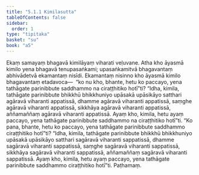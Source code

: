 ```yaml
---
title: "5.1.1 Kimilasutta"
tableOfContents: false
sidebar:
  order: 1
type: "tipitaka"
basket: "su"
book: "a5"
---
```



<DynamicBreadcrumb />

<Division number="201" book="a5" bookNo="16" page="216">

<Paragraph number="1191" book="a5">
Ekaṃ samayaṃ bhagavā kimilāyaṃ viharati veḷuvane. Atha kho āyasmā kimilo yena bhagavā tenupasaṅkami; upasaṅkamitvā bhagavantaṃ abhivādetvā ekamantaṃ nisīdi. Ekamantaṃ nisinno kho āyasmā kimilo bhagavantaṃ etadavoca—  “ko nu kho, bhante, hetu ko paccayo, yena tathāgate parinibbute saddhammo na ciraṭṭhitiko hotī”ti? “Idha, kimila, tathāgate parinibbute bhikkhū bhikkhuniyo upāsakā upāsikāyo satthari agāravā viharanti appatissā, dhamme agāravā viharanti appatissā, saṃghe agāravā viharanti appatissā, sikkhāya agāravā viharanti appatissā, aññamaññaṃ agāravā viharanti appatissā. Ayaṃ kho, kimila, hetu ayaṃ paccayo, yena tathāgate parinibbute saddhammo na ciraṭṭhitiko hotī”ti.
</Paragraph>

<Paragraph number="1192" book="a5">
“Ko pana, bhante, hetu ko paccayo, yena tathāgate parinibbute saddhammo ciraṭṭhitiko hotī”ti? “Idha, kimila, tathāgate parinibbute bhikkhū bhikkhuniyo upāsakā upāsikāyo satthari sagāravā viharanti sappatissā, dhamme sagāravā viharanti sappatissā, saṃghe sagāravā viharanti sappatissā, sikkhāya sagāravā viharanti sappatissā, aññamaññaṃ sagāravā viharanti sappatissā. Ayaṃ kho, kimila, hetu ayaṃ paccayo, yena tathāgate parinibbute saddhammo ciraṭṭhitiko hotī”ti.

</Paragraph>
</Division>

<Paragraph number="1193" type="center" book="a5">
Paṭhamaṃ.
</Paragraph>